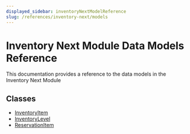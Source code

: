 ```yaml
---
displayed_sidebar: inventoryNextModelReference
slug: /references/inventory-next/models
---
```



# Inventory Next Module Data Models Reference

This documentation provides a reference to the data models in the Inventory Next Module

## Classes

- [InventoryItem](../../inventory_next_models/classes/inventory_next_models.InventoryItem/page.mdx)
- [InventoryLevel](../../inventory_next_models/classes/inventory_next_models.InventoryLevel/page.mdx)
- [ReservationItem](../../inventory_next_models/classes/inventory_next_models.ReservationItem/page.mdx)
